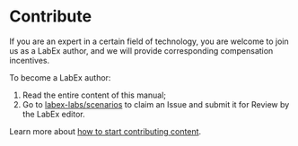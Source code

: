 # Contribute

If you are an expert in a certain field of technology, you are welcome to join us as a LabEx author, and we will provide corresponding compensation incentives.

To become a LabEx author:

1. Read the entire content of this manual;
2. Go to [labex-labs/scenarios](https://github.com/labex-labs/scenarios/issues) to claim an Issue and submit it for Review by the LabEx editor.

Learn more about [how to start contributing content](https://github.com/labex-labs/scenarios/issues/18).
